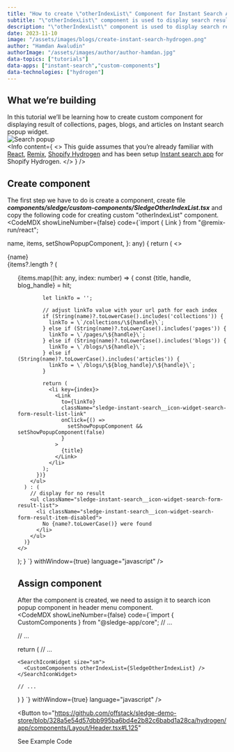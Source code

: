 ```yaml
---
title: "How to create \"otherIndexList\" Component for Instant Search App in Hydrogen"
subtitle: "\"otherIndexList\" component is used to display search results from collections, pages, blogs, and articles in search popups."
description: "\"otherIndexList\" component is used to display search results from collections, pages, blogs, and articles in search popups."
date: 2023-11-10
image: "/assets/images/blogs/create-instant-search-hydrogen.png"
author: "Hamdan Awaludin"
authorImage: "/assets/images/author/author-hamdan.jpg"
data-topics: ["tutorials"]
data-apps: ["instant-search","custom-components"]
data-technologies: ["hydrogen"]
---
```


<RecommendedPosts type="card" autoGenerate/>

## What we’re building

In this tutorial we’ll be learning how to create custom component for displaying result of collections, pages, blogs, and articles on Instant search popup widget.
<br/>
<img src="/assets/images/blogs/search-popup.png" alt="Search popup" />
<br />
<Info content={
  <>
    This guide assumes that you’re already familiar with <a href="https://react.dev/" target="_blank" >React</a>, <a href="https://remix.run/" target="_blank">Remix</a>, <a href="https://hydrogen.shopify.dev/" target="_blank">Shopify Hydrogen</a> and has been setup <a href="/blog/how-to-create-instant-search-in-shopify-hydrogen" target="_blank">Instant search app</a> for Shopify Hydrogen.
  </>
} />

## Create component
The first step we have to do is create a component, create file ***components/sledge/custom-components/SledgeOtherIndexList.tsx*** and copy the following code for creating custom "otherIndexList" component.
<CodeMDX
  showLineNumber={false}
  code={`import { Link } from "@remix-run/react";

  name,
  items,
  setShowPopupComponent,
}: any) {
  return (
    <>
      <div className="sledge-instant-search__icon-widget-search-form-result-title">
        {name}
      </div>
      {items?.length ? (
        <ul className="sledge-instant-search__icon-widget-search-form-result-list">
          {items.map((hit: any, index: number) => {
            const {title, handle, blog_handle} = hit;

            let linkTo = '';
            
            // adjust linkTo value with your url path for each index
            if (String(name)?.toLowerCase().includes('collections')) {
              linkTo = \`/collections/\${handle}\`;
            } else if (String(name)?.toLowerCase().includes('pages')) {
              linkTo = \`/pages/\${handle}\`;
            } else if (String(name)?.toLowerCase().includes('blogs')) {
              linkTo = \`/blogs/\${handle}\`;
            } else if (String(name)?.toLowerCase().includes('articles')) {
              linkTo = \`/blogs/\${blog_handle}/\${handle}\`;
            }

            return (
              <li key={index}>
                <Link
                  to={linkTo}
                  className="sledge-instant-search__icon-widget-search-form-result-list-link"
                  onClick={() =>
                    setShowPopupComponent && setShowPopupComponent(false)
                  }
                >
                  {title}
                </Link>
              </li>
            );
          })}
        </ul>
      ) : (
        // display for no result
        <ul className="sledge-instant-search__icon-widget-search-form-result-list">
          <li className="sledge-instant-search__icon-widget-search-form-result-item-disabled">
            No {name?.toLowerCase()} were found
          </li>
        </ul>
      )}
    </>
  );
}
`}
  withWindow={true}
  language="javascript"
/>

## Assign component
After the component is created, we need to assign it to search icon popup component in header menu component.<br/>
<CodeMDX
  showLineNumber={false}
  code={`import { CustomComponents } from "@sledge-app/core";
// ...

  // ...

  return (
    // ...

    <SearchIconWidget size="sm">
      <CustomComponents otherIndexList={SledgeOtherIndexList} />
    </SearchIconWidget>

    // ...
  )
}
`}
  withWindow={true}
  language="javascript"
/>

<Button
  to="https://github.com/offstack/sledge-demo-store/blob/328a5e54d57dbb995ba6bd4e2b82c6babd1a28ca/hydrogen/app/components/Layout/Header.tsx#L125"
>
  <span>See Example Code</span>
</Button>
